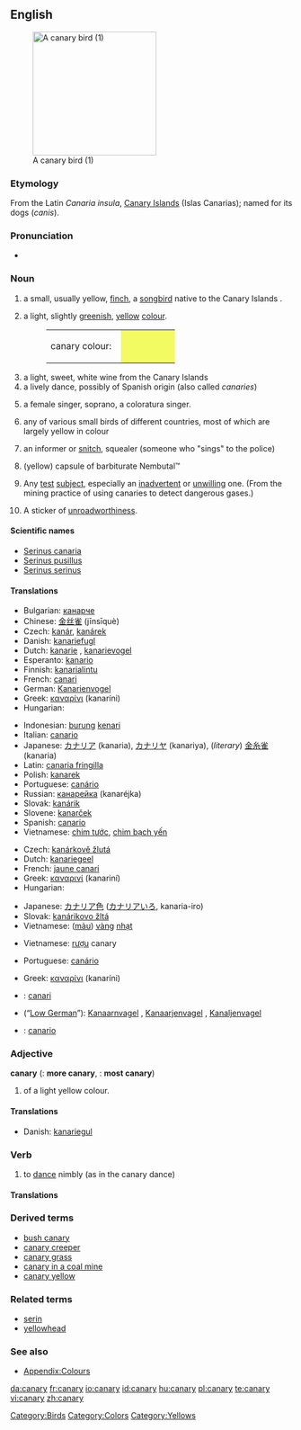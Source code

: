 {{wikipedia}}
==English==
[[Image:Yellow_finch_1.jpg|thumb|right|220px|A canary bird (1)]]

===Etymology===
From the Latin ''Canaria insula'', [[Canary Islands]] (Islas Canarias); named for its dogs (''canis'').

===Pronunciation===
*{{audio|en-us-canary.ogg|Audio (US)}}

===Noun===
{{en-noun|canaries}}

# a small, usually yellow, [[finch]], a [[songbird]] native to the Canary Islands .
# {{colour}} a light, slightly [[green]]ish, [[yellow]] [[colour]].
#: <table><tr><td>canary colour: &nbsp;</td><td bgcolor="#F2FB62" width="80">&nbsp; </td></tr></table>
# a light, sweet, white wine from the Canary Islands
# a lively dance, possibly of Spanish origin (also called ''canaries'')
# {{colloquial}} a female singer, soprano, a coloratura singer.
# any of various small birds of different countries, most of which are largely yellow in colour
# {{slang}} an informer or [[snitch]], squealer (someone who "sings" to the police)
# {{slang}} (yellow) capsule of barbiturate Nembutal™
# {{italbrac|metaphorically}} Any [[test]] [[subject]], especially an [[inadvertent]] or [[unwilling]] one.  (From the mining practice of using canaries to detect dangerous gases.)
# {{context|Australian English|colloquial}} A sticker of [[unroadworthiness]].

====Scientific names====
*[[Serinus canaria]]
*[[Serinus pusillus]]
*[[Serinus serinus]]

====Translations====
{{trans-top|bird from Canary Islands}}
*Bulgarian: [[кaнaрчe]] {{n}}
*Chinese: [[金丝雀]] (jīnsīquè)
*Czech: [[kanár]], [[kanárek]] {{m}}
*Danish: [[kanariefugl]] {{g|Danish}}
*Dutch: [[kanarie]] {{m}}, [[kanarievogel]] {{m}}
*Esperanto: [[kanario]]
*Finnish: [[kanarialintu]]
*French: [[canari]] {{m}}
*German: [[Kanarienvogel]] {{m}}
*Greek: [[καναρίνι]] (kanaríni) {{n}}
*Hungarian: {{t|hu|kanári}}
{{trans-mid}}
*Indonesian: [[burung]] [[kenari]]
*Italian: [[canario]] {{m}}
*Japanese: [[カナリア]] (kanaria), [[カナリヤ]] (kanariya), (''literary'') [[金糸雀]] (kanaria)
*Latin: [[canaria fringilla]]
*Polish: [[kanarek]] {{m}}
*Portuguese: [[canário]] {{m}}
*Russian: [[кaнaрeйкa]] (kanaréjka) {{f}}
*Slovak: [[kanárik]] {{m}}
*Slovene: [[kanarček]] {{m}}
*Spanish: [[canario]] {{m}}
*Vietnamese: [[chim tước]], [[chim bạch yến]]
{{trans-bottom}}

{{trans-top|colour}}
*Czech: [[kanárkově žlutá]] {{f}}
*Dutch: [[kanariegeel]] {{n}}
*French: [[jaune canari]] {{m}}
*Greek: [[καναρινί]] (kanariní) {{n}}
*Hungarian: {{t|hu|kanárisárga}}
{{trans-mid}}
*Japanese: [[カナリア色]] ([[カナリアいろ]], kanaria-iro)
*Slovak: [[kanárikovo žltá]] {{f}}
*Vietnamese: ([[màu]]) [[vàng]] [[nhạt]]
{{trans-bottom}}

{{trans-top|wine}}
*Vietnamese: [[rượu]] canary
{{trans-mid}}
{{trans-bottom}}

{{trans-top|dance}}
*Portuguese: [[canário]] {{m}}
{{trans-mid}}
{{trans-bottom}}

{{trans-top|soprano}}
{{trans-mid}}
{{trans-bottom}}

{{trans-top|small yellow bird in general}}
*Greek: [[καναρίνι]] (kanaríni) {{n}}
{{trans-mid}}
{{trans-bottom}}

{{trans-top|squealer}}
{{trans-mid}}
{{trans-bottom}}

{{trans-top|Nembutal-capsule}}
{{trans-mid}}
{{trans-bottom}}

{{trans-top|test object}}
{{trans-mid}}
{{trans-bottom}}

{{checktrans-top}}
*{{ttbc|Catalan}}: [[canari]] {{m}}
*{{ttbc|Low Saxon}} (“[[Low German]]”): [[Kanaarnvagel]] {{m}}, [[Kanaarjenvagel]] {{m}}, [[Kanaljenvagel]] {{m}}
*{{ttbc|Spanish}}: [[canario]] {{m}}
{{checktrans-bottom}}

===Adjective===
'''canary'''  ({{compar}}: '''more canary''', {{superl}}: '''most canary''')

# {{colour}} of a light yellow colour.

====Translations====
{{top}}
*Danish: [[kanariegul]]
{{mid}}
{{bottom}}

===Verb===
{{en-verb|canar|i|ed}}

# {{intransitive}} to [[dance]] nimbly (as in the canary dance)

====Translations====
{{top}}
{{mid}}
{{bottom}}

===Derived terms===
*[[bush canary]]
*[[canary creeper]]
*[[canary grass]]
*[[canary in a coal mine]]
*[[canary yellow]]

===Related terms===
*[[serin]]
*[[yellowhead]]

===See also===
*[[Wiktionary_Appendix:Colours|Appendix:Colours]]

[[Category:Birds]]
[[Category:Colors]]
[[Category:Yellows]]

[[da:canary]]
[[fr:canary]]
[[io:canary]]
[[id:canary]]
[[hu:canary]]
[[pl:canary]]
[[te:canary]]
[[vi:canary]]
[[zh:canary]]